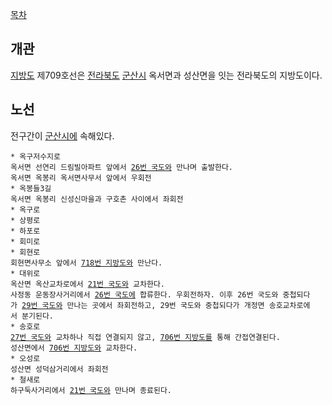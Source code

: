 [[목차]]
== 개관 ==
[[지방도]] 제709호선은 [[전라북도]] [[군산시]] 옥서면과 성산면을 잇는 전라북도의 지방도이다.

== 노선 ==
전구간이 [[군산시]]에 속해있다.

 * 옥구저수지로
 옥서면 선연리 드림빌아파트 앞에서 [[26번 국도]]와 만나며 출발한다.
 옥서면 옥봉리 옥서면사무서 앞에서 우회전
 * 옥봉들3길
 옥서면 옥봉리 신성신마을과 구호촌 사이에서 좌회전
 * 옥구로
 * 상평로
 * 하포로
 * 회미로
 * 회현로
 회현면사무소 앞에서 [[718번 지방도]]와 만난다.
 * 대위로
 옥산면 옥산교차로에서 [[21번 국도]]와 교차한다.
 사정동 운동장사거리에서 [[26번 국도]]에 합류한다. 우회전하자. 이후 26번 국도와 중첩되다가 [[29번 국도]]와 만나는 곳에서 좌회전하고, 29번 국도와 중첩되다가 개정면 송호교차로에서 분기된다.
 * 송호로
 [[27번 국도]]와 교차하나 직접 연결되지 않고, [[706번 지방도]]를 통해 간접연결된다.
 성산면에서 [[706번 지방도]]와 교차한다.
 * 오성로
 성산면 성덕삼거리에서 좌회전
 * 철새로
 하구둑사거리에서 [[21번 국도]]와 만나며 종료된다.
